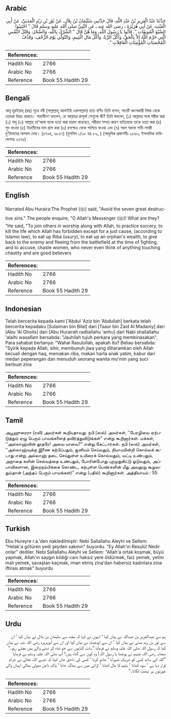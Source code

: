 ## Arabic


<div dir="rtl" lang="ar" style={{fontSize:'larger',backgroundColor:'#f8f9fa',padding:20}}>
حَدَّثَنَا عَبْدُ الْعَزِيزِ بْنُ عَبْدِ اللَّهِ، قَالَ حَدَّثَنِي سُلَيْمَانُ بْنُ بِلاَلٍ، عَنْ ثَوْرِ بْنِ زَيْدٍ الْمَدَنِيِّ، عَنْ أَبِي الْغَيْثِ، عَنْ أَبِي هُرَيْرَةَ ـ رضى الله عنه ـ عَنِ النَّبِيِّ صلى الله عليه وسلم قَالَ ‏"‏ اجْتَنِبُوا السَّبْعَ الْمُوبِقَاتِ ‏"‏‏.‏ قَالُوا يَا رَسُولَ اللَّهِ، وَمَا هُنَّ قَالَ ‏"‏ الشِّرْكُ بِاللَّهِ، وَالسِّحْرُ، وَقَتْلُ النَّفْسِ الَّتِي حَرَّمَ اللَّهُ إِلاَّ بِالْحَقِّ، وَأَكْلُ الرِّبَا، وَأَكْلُ مَالِ الْيَتِيمِ، وَالتَّوَلِّي يَوْمَ الزَّحْفِ، وَقَذْفُ الْمُحْصَنَاتِ الْمُؤْمِنَاتِ الْغَافِلاَتِ ‏"‏‏.‏
</div>
<div style={{backgroundColor:'#f8f9fa',padding:20, marginBottom: 10}}><table> <thead> <tr> <th>References:</th> <th></th> </tr> </thead> <tbody><tr><td>Hadith No</td><td>2766</td></tr><tr><td>Arabic No</td><td>2766</td></tr><tr><td>Reference</td><td>Book 55 Hadith 29</td></tr></tbody></table></div>

## Bengali


<div dir="ltr" lang="bn" style={{fontSize:'larger',backgroundColor:'#f8f9fa',padding:20}}>
আবূ হুরাইরাহ্ (রাঃ) সূত্রে নবী (সাল্লাল্লাহু আলাইহি ওয়াসাল্লাম) হতে বর্ণিত তিনি বলেন, সাতটি ধ্বংসকারী বিষয় থেকে তোমরা বিরত থাকবে। সাহাবীগণ বললেন, হে আল্লাহর রাসূল! সেগুলো কী? তিনি বললেন, (১) আল্লাহর সঙ্গে শরীক করা (২) যাদু (৩) আল্লাহ্ তা‘আলা যাকে হত্যা করা হারাম করেছেন, শরীয়ত সম্মত কারণ ব্যতিরেকে তাকে হত্যা করা (৪) সুদ খাওয়া (৫) ইয়াতীমের মাল গ্রাস করা (৬) রণক্ষেত্র থেকে পালিয়ে যাওয়া এবং (৭) সরল স্বভাবা সতী-সাধ্বী মু’মিনাদের অপবাদ দেয়া। (৫৭৬৪, ৬৮৫৭) (মুসলিম ১/৩৮ হাঃ ৮৯, ) (আধুনিক প্রকাশনীঃ ২৫৬৩, ইসলামিক ফাউন্ডেশনঃ ২৫৭৫)
</div>
<div style={{backgroundColor:'#f8f9fa',padding:20, marginBottom: 10}}><table> <thead> <tr> <th>References:</th> <th></th> </tr> </thead> <tbody><tr><td>Hadith No</td><td>2766</td></tr><tr><td>Arabic No</td><td>2766</td></tr><tr><td>Reference</td><td>Book 55 Hadith 29</td></tr></tbody></table></div>

## English


<div dir="ltr" lang="en" style={{fontSize:'larger',backgroundColor:'#f8f9fa',padding:20}}>
Narrated Abu Huraira:The Prophet (ﷺ) said, "Avoid the seven great destructive sins." The people enquire, "O Allah's Messenger (ﷺ)! What are they? "He said, "To join others in worship along with Allah, to practice sorcery, to kill the life which Allah has forbidden except for a just cause, (according to Islamic law), to eat up Riba (usury), to eat up an orphan's wealth, to give back to the enemy and fleeing from the battlefield at the time of fighting, and to accuse, chaste women, who never even think of anything touching chastity and are good believers
</div>
<div style={{backgroundColor:'#f8f9fa',padding:20, marginBottom: 10}}><table> <thead> <tr> <th>References:</th> <th></th> </tr> </thead> <tbody><tr><td>Hadith No</td><td>2766</td></tr><tr><td>Arabic No</td><td>2766</td></tr><tr><td>Reference</td><td>Book 55 Hadith 29</td></tr></tbody></table></div>

## Indonesian


<div dir="ltr" lang="id" style={{fontSize:'larger',backgroundColor:'#f8f9fa',padding:20}}>
Telah bercerita kepada kami ['Abdul 'Aziz bin 'Abdullah] berkata telah bercerita kepadaku [Sulaiman bin Bilal] dari [Tsaur bin Zaid Al Madaniy] dari [Abu 'Al Ghoits] dari [Abu Hurairah radliallahu 'anhu] dari Nabi shallallahu 'alaihi wasallam bersabda: "Jauhilah tujuh perkara yang membinasakan". Para sahabat bertanya: "Wahai Rasulullah, apakah itu? Beliau bersabda: "Syirik kepada Allah, sihir, membunuh jiwa yang diharamkan oleh Allah kecuali dengan haq, memakan riba, makan harta anak yatim, kabur dari medan peperangan dan menuduh seorang wanita mu'min yang suci berbuat zina
</div>
<div style={{backgroundColor:'#f8f9fa',padding:20, marginBottom: 10}}><table> <thead> <tr> <th>References:</th> <th></th> </tr> </thead> <tbody><tr><td>Hadith No</td><td>2766</td></tr><tr><td>Arabic No</td><td>2766</td></tr><tr><td>Reference</td><td>Book 55 Hadith 29</td></tr></tbody></table></div>

## Tamil


<div dir="ltr" lang="ta" style={{fontSize:'larger',backgroundColor:'#f8f9fa',padding:20}}>
அபூஹுரைரா (ரலி) அவர்கள் கூறியதாவது: நபி (ஸல்) அவர்கள், ‘‘பேரழிவை ஏற்படுத்தும் ஏழு பெரும் பாவங்களைத் தவிர்த்துவிடுங்கள்” என்று கூறினார்கள். மக்கள், ‘‘அல்லாஹ்வின் தூதரே! அவை யாவை?” என்று கேட்டார்கள். நபி (ஸல்) அவர்கள், ‘‘அல்லாஹ்வுக்கு இணை கற்பிப்பதும், சூனியம் செய்வதும், நியாயமின்றி கொல்லக் கூடாது என்று அல்லாஹ் தடை செய்துள்ள உயிரைக் கொல்வதும், வட்டி உண்பதும், அநாதை களின் செல்வத்தை உண்பதும், போரின்போது புறமுதுகிட்டு ஓடுவதும், அப்பாவிகளான, இறைநம்பிக்கை கொண்ட, கற்புள்ள பெண்களின் மீது அவதூறு கூறுவதும்தான் (அந்தப் பெரும் பாவங்கள்)” என்று (பதில்) கூறினார்கள். அத்தியாயம் : 55
</div>
<div style={{backgroundColor:'#f8f9fa',padding:20, marginBottom: 10}}><table> <thead> <tr> <th>References:</th> <th></th> </tr> </thead> <tbody><tr><td>Hadith No</td><td>2766</td></tr><tr><td>Arabic No</td><td>2766</td></tr><tr><td>Reference</td><td>Book 55 Hadith 29</td></tr></tbody></table></div>

## Turkish


<div dir="ltr" lang="tr" style={{fontSize:'larger',backgroundColor:'#f8f9fa',padding:20}}>
Ebu Hureyre r.a.'den nakledilmiştir: Nebi Sallallahu Aleyhi ve Sellem: "Helak'a götüren yedi şeyden sakının" buyurdu. "Ey Allah'ın Resulü! Nedir onlar" dediler. Nebi Sallallahu Aleyhi ve Sellem: "Allah'a ortak koşmak, büyü yapmak, Allah'ın saygın kıldığı canı haksız yere öldürmek, faiz yemek, yetim malı yemek, savaştan kaçmak, iman etmiş zina'dan habersiz kadınlara zina iftirası atmak" buyurdu
</div>
<div style={{backgroundColor:'#f8f9fa',padding:20, marginBottom: 10}}><table> <thead> <tr> <th>References:</th> <th></th> </tr> </thead> <tbody><tr><td>Hadith No</td><td>2766</td></tr><tr><td>Arabic No</td><td>2766</td></tr><tr><td>Reference</td><td>Book 55 Hadith 29</td></tr></tbody></table></div>

## Urdu


<div dir="rtl" lang="ur" style={{fontSize:'larger',backgroundColor:'#f8f9fa',padding:20}}>
ہم سے عبدالعزیز بن عبداللہ نے بیان کیا ‘ انہوں نے کہا کہ مجھ سے سلیمان بن بلال نے بیان کیا ‘ ان سے ثور بن زید مدنی نے بیان کیا ‘ ان سے ابوغیث نے بیان کیا اور ان سے ابوہریرہ رضی اللہ عنہ نے بیان کیا کہ رسول اللہ صلی اللہ علیہ وسلم نے فرمایا ”سات گناہوں سے جو تباہ کر دینے والے ہیں بچتے رہو۔“ صحابہ رضی اللہ عنہم نے پوچھا یا رسول اللہ! وہ کون سے گناہ ہیں؟ آپ صلی اللہ علیہ وسلم نے فرمایا ”اللہ کے ساتھ کسی کو شریک ٹھہرانا ‘ جادو کرنا ‘ کسی کی ناحق جان لینا کہ جسے اللہ تعالیٰ نے حرام قرار دیا ہے ‘ سود کھانا ‘ یتیم کا مال کھانا ‘ لڑائی میں سے بھاگ جانا ‘ پاک دامن بھولی بھالی ایمان والی عورتوں پر تہمت لگانا۔“
</div>
<div style={{backgroundColor:'#f8f9fa',padding:20, marginBottom: 10}}><table> <thead> <tr> <th>References:</th> <th></th> </tr> </thead> <tbody><tr><td>Hadith No</td><td>2766</td></tr><tr><td>Arabic No</td><td>2766</td></tr><tr><td>Reference</td><td>Book 55 Hadith 29</td></tr></tbody></table></div>